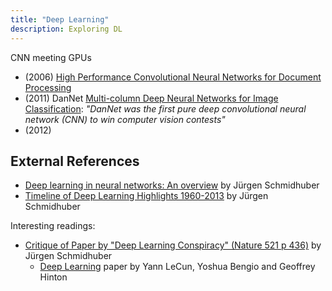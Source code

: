 ```yaml
---
title: "Deep Learning"
description: Exploring DL
---
```


CNN meeting GPUs
- (2006) [High Performance Convolutional Neural Networks for Document Processing](https://inria.hal.science/inria-00112631/document)
- (2011) DanNet [Multi-column Deep Neural Networks for Image Classification](https://arxiv.org/pdf/1202.2745): *"DanNet was the first pure deep convolutional neural network (CNN) to win computer vision contests"*
- (2012)

## External References

- [Deep learning in neural networks: An overview](https://www.sciencedirect.com/science/article/abs/pii/S0893608014002135) by Jürgen Schmidhuber
- [Timeline of Deep Learning Highlights 1960-2013](https://people.idsia.ch/~juergen/firstdeeplearner.html) by Jürgen Schmidhuber

Interesting readings:
- [Critique of Paper by "Deep Learning Conspiracy" (Nature 521 p 436)](https://people.idsia.ch/~juergen/deep-learning-conspiracy.html) by Jürgen Schmidhuber
    - [Deep Learning](https://www.nature.com/articles/nature14539) paper by Yann LeCun, Yoshua Bengio and Geoffrey Hinton
